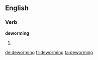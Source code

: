 ==English==

===Verb===
'''deworming'''

# {{present participle of|[[deworm]]}}

[[de:deworming]]
[[fr:deworming]]
[[ta:deworming]]